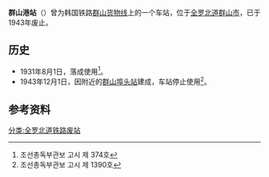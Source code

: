 {{朝鮮半島車站資訊
|公司色 = black
|文字色 = 
|站名 = 群山港站
|圖片 = 
|pxl = 
|圖片說明 =
|前一站 = [[群山货物站|群山货物]]
|前一站距離 = 
|後一站距離 = 
|後一站 = 
|所屬路線 = [[群山货物线|群山货物线]]
|距離 = 
|起點站 = [[大野站_(全罗北道)|大野]]
|諺文 = 군산항역
|朝鮮漢字 = 群山港驛
|文觀部式 = Gunsanhang-yeok
|馬-賴式 = 
|副站名 = 
|車站編號 = 
|停站路線數 = 
|所屬公司 = [[朝鲜总督府铁道局|朝鲜总督府铁道局]]
|所在地 =[[全罗北道|全罗北道]][[群山市|群山市]]
|車站構造 = 地面车站
|月台配置 = 
|啟用年月日 =1931年8月1日
|廢站年月日 =1943年12月1日
|上下車人次 = 
|統計年度 = 
|轉車 = 
|備註 = 
|全寬備註 = 
}}

'''群山港站'''（{{kor|諺=군산항역|漢=群山港驛|羅=Gunsanhang yeok|f=y}}）曾为韩国铁路[[群山货物线|群山货物线]]上的一个车站，位于[[全罗北道|全罗北道]][[群山市|群山市]]，已于1943年废止。

== 历史 ==
*1931年8月1日，落成使用<ref>조선총독부관보 고시 제 374호</ref>。
*1943年12月1日，因附近的[[群山埠头站|群山埠头站]]建成，车站停止使用<ref>조선총독부관보 고시 제 1390호</ref>。

== 参考资料 ==
{{reflist}}

{{群山货物线}}

[[分类:全罗北道铁路废站|分类:全罗北道铁路废站]]